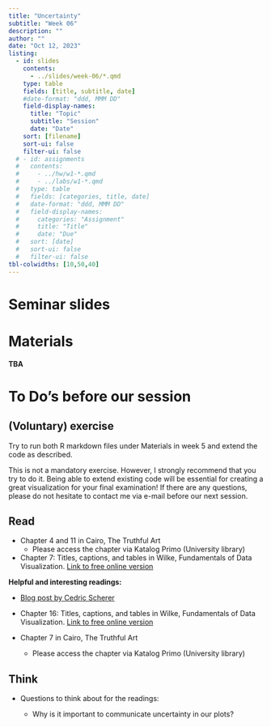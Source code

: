 ```yaml
---
title: "Uncertainty"
subtitle: "Week 06"
description: ""
author: ""
date: "Oct 12, 2023"
listing:
  - id: slides
    contents:
      - ../slides/week-06/*.qmd
    type: table
    fields: [title, subtitle, date]
    #date-format: "ddd, MMM DD"
    field-display-names:
      title: "Topic"
      subtitle: "Session"
      date: "Date"
    sort: [filename]
    sort-ui: false
    filter-ui: false
  # - id: assignments
  #   contents:
  #     - ../hw/w1-*.qmd
  #     - ../labs/w1-*.qmd
  #   type: table
  #   fields: [categories, title, date]
  #   date-format: "ddd, MMM DD"
  #   field-display-names:
  #     categories: "Assignment"
  #     title: "Title"
  #     date: "Due"
  #   sort: [date]
  #   sort-ui: false
  #   filter-ui: false
tbl-colwidths: [10,50,40]
---
```


# Seminar slides

::: {#slides}
:::

# Materials

**TBA**

# To Do's before our session

::: panel-tabset
## (Voluntary) exercise

Try to run both R markdown files under Materials in week 5 and extend the code as described.

This is not a mandatory exercise. However, I strongly recommend that you try to do it. Being able to extend existing code will be essential for creating a great visualization for your final examination! If there are any questions, please do not hesitate to contact me via e-mail before our next session.

## Read

-   Chapter 4 and 11 in Cairo, The Truthful Art
    -   Please access the chapter via Katalog Primo (University library)
-   Chapter 7: Titles, captions, and tables in Wilke, Fundamentals of Data Visualization. [Link to free online version](https://clauswilke.com/dataviz/histograms-density-plots.html)

**Helpful and interesting readings:**

-   [Blog post by Cedric Scherer](https://www.cedricscherer.com/2021/06/06/visualizing-distributions-with-raincloud-plots-and-how-to-create-them-with-ggplot2/)

-   Chapter 16: Titles, captions, and tables in Wilke, Fundamentals of Data Visualization. [Link to free online version](https://clauswilke.com/dataviz/visualizing-uncertainty.html)

-   Chapter 7 in Cairo, The Truthful Art

    -   Please access the chapter via Katalog Primo (University library)

## Think

-   Questions to think about for the readings:

    -   Why is it important to communicate uncertainty in our plots?
:::
